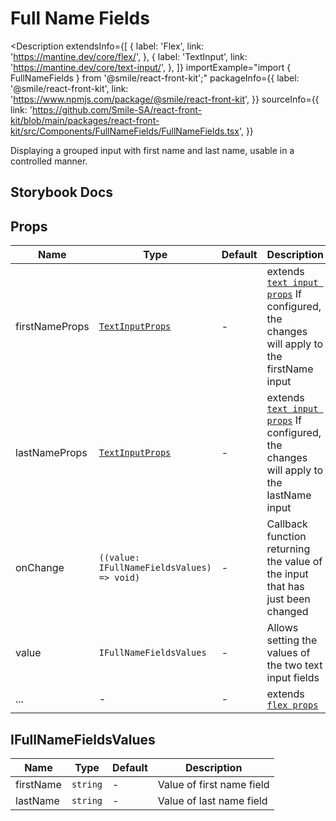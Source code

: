 # Full Name Fields

<Description
  extendsInfo={[
    {
      label: 'Flex',
      link: 'https://mantine.dev/core/flex/',
    },
    {
      label: 'TextInput',
      link: 'https://mantine.dev/core/text-input/',
    },
  ]}
  importExample="import { FullNameFields } from '@smile/react-front-kit';"
  packageInfo={{
    label: '@smile/react-front-kit',
    link: 'https://www.npmjs.com/package/@smile/react-front-kit',
  }}
  sourceInfo={{
    link: 'https://github.com/Smile-SA/react-front-kit/blob/main/packages/react-front-kit/src/Components/FullNameFields/FullNameFields.tsx',
  }}
>
  Displaying a grouped input with first name and last name, usable in a
  controlled manner.
</Description>

## Storybook Docs

<StorybookEmbed storyId="3-custom-form-fullnamefields--docs" height="1120" />

## Props

| Name           | Type                                                             | Default | Description                                                                                                                     |
| -------------- | ---------------------------------------------------------------- | ------- | ------------------------------------------------------------------------------------------------------------------------------- |
| firstNameProps | [`TextInputProps`](https://mantine.dev/core/text-input/?t=props) | -       | extends [`text input props`](https://mantine.dev/core/text-input/) If configured, the changes will apply to the firstName input |
| lastNameProps  | [`TextInputProps`](https://mantine.dev/core/text-input/?t=props) | -       | extends [`text input props`](https://mantine.dev/core/text-input/) If configured, the changes will apply to the lastName input  |
| onChange       | `((value: IFullNameFieldsValues) => void)`                       | -       | Callback function returning the value of the input that has just been changed                                                   |
| value          | `IFullNameFieldsValues`                                          | -       | Allows setting the values of the two text input fields                                                                          |
| ...            | -                                                                | -       | extends [`flex props`](https://mantine.dev/core/flex/?t=props)                                                                  |

## IFullNameFieldsValues

| Name      | Type     | Default | Description               |
| --------- | -------- | ------- | ------------------------- |
| firstName | `string` | -       | Value of first name field |
| lastName  | `string` | -       | Value of last name field  |
